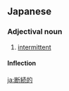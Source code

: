 ==Japanese==
{{ja-kanjitab|断|続|的}}

===Adjectival noun===
{{ja-adj|だんぞくてき|decl=na}}

# [[intermittent]]

====Inflection====
{{ja-na|断続的|だんぞくてき|danzokuteki}}

[[ja:断続的]]